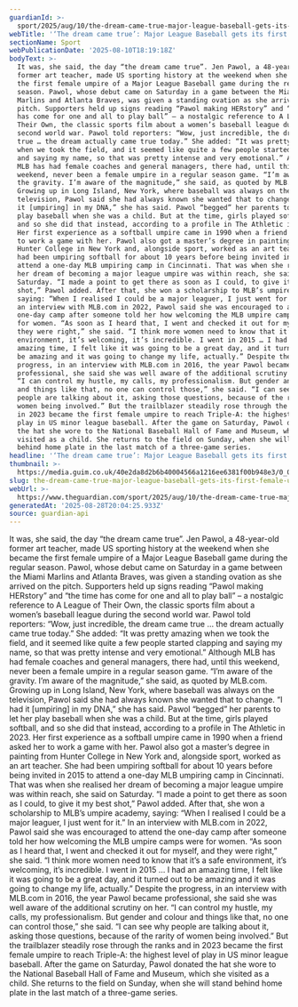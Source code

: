 ```yaml
---
guardianId: >-
  sport/2025/aug/10/the-dream-came-true-major-league-baseball-gets-its-first-female-umpire
webTitle: '‘The dream came true’: Major League Baseball gets its first female umpire'
sectionName: Sport
webPublicationDate: '2025-08-10T18:19:18Z'
bodyText: >-
  It was, she said, the day “the dream came true”. Jen Pawol, a 48-year-old
  former art teacher, made US sporting history at the weekend when she became
  the first female umpire of a Major League Baseball game during the regular
  season. Pawol, whose debut came on Saturday in a game between the Miami
  Marlins and Atlanta Braves, was given a standing ovation as she arrived on the
  pitch. Supporters held up signs reading “Pawol making HERstory” and “the time
  has come for one and all to play ball” – a nostalgic reference to A League of
  Their Own, the classic sports film about a women’s baseball league during the
  second world war. Pawol told reporters: “Wow, just incredible, the dream came
  true … the dream actually came true today.” She added: “It was pretty amazing
  when we took the field, and it seemed like quite a few people started clapping
  and saying my name, so that was pretty intense and very emotional.” Although
  MLB has had female coaches and general managers, there had, until this
  weekend, never been a female umpire in a regular season game. “I’m aware of
  the gravity. I’m aware of the magnitude,” she said, as quoted by MLB.com.
  Growing up in Long Island, New York, where baseball was always on the
  television, Pawol said she had always known she wanted that to change. “I had
  it [umpiring] in my DNA,” she has said. Pawol “begged” her parents to let her
  play baseball when she was a child. But at the time, girls played softball,
  and so she did that instead, according to a profile in The Athletic in 2023.
  Her first experience as a softball umpire came in 1990 when a friend asked her
  to work a game with her. Pawol also got a master’s degree in painting from
  Hunter College in New York and, alongside sport, worked as an art teacher. She
  had been umpiring softball for about 10 years before being invited in 2015 to
  attend a one-day MLB umpiring camp in Cincinnati. That was when she realised
  her dream of becoming a major league umpire was within reach, she said on
  Saturday. “I made a point to get there as soon as I could, to give it my best
  shot,” Pawol added. After that, she won a scholarship to MLB’s umpire academy,
  saying: “When I realised I could be a major leaguer, I just went for it.” In
  an interview with MLB.com in 2022, Pawol said she was encouraged to attend the
  one-day camp after someone told her how welcoming the MLB umpire camps were
  for women. “As soon as I heard that, I went and checked it out for myself, and
  they were right,” she said. “I think more women need to know that it’s a safe
  environment, it’s welcoming, it’s incredible. I went in 2015 … I had an
  amazing time, I felt like it was going to be a great day, and it turned out to
  be amazing and it was going to change my life, actually.” Despite the
  progress, in an interview with MLB.com in 2016, the year Pawol became
  professional, she said she was well aware of the additional scrutiny on her.
  “I can control my hustle, my calls, my professionalism. But gender and colour
  and things like that, no one can control those,” she said. “I can see why
  people are talking about it, asking those questions, because of the rarity of
  women being involved.” But the trailblazer steadily rose through the ranks and
  in 2023 became the first female umpire to reach Triple-A: the highest level of
  play in US minor league baseball. After the game on Saturday, Pawol donated
  the hat she wore to the National Baseball Hall of Fame and Museum, which she
  visited as a child. She returns to the field on Sunday, when she will stand
  behind home plate in the last match of a three-game series.
headline: '‘The dream came true’: Major League Baseball gets its first female umpire'
thumbnail: >-
  https://media.guim.co.uk/40e2da8d2b6b40004566a1216ee6381f00b948e3/0_0_2660_2128/500.jpg
slug: the-dream-came-true-major-league-baseball-gets-its-first-female-umpire
webUrl: >-
  https://www.theguardian.com/sport/2025/aug/10/the-dream-came-true-major-league-baseball-gets-its-first-female-umpire
generatedAt: '2025-08-28T20:04:25.933Z'
source: guardian-api
---
```

It was, she said, the day “the dream came true”. Jen Pawol, a 48-year-old former art teacher, made US sporting history at the weekend when she became the first female umpire of a Major League Baseball game during the regular season. Pawol, whose debut came on Saturday in a game between the Miami Marlins and Atlanta Braves, was given a standing ovation as she arrived on the pitch. Supporters held up signs reading “Pawol making HERstory” and “the time has come for one and all to play ball” – a nostalgic reference to A League of Their Own, the classic sports film about a women’s baseball league during the second world war. Pawol told reporters: “Wow, just incredible, the dream came true … the dream actually came true today.” She added: “It was pretty amazing when we took the field, and it seemed like quite a few people started clapping and saying my name, so that was pretty intense and very emotional.” Although MLB has had female coaches and general managers, there had, until this weekend, never been a female umpire in a regular season game. “I’m aware of the gravity. I’m aware of the magnitude,” she said, as quoted by MLB.com. Growing up in Long Island, New York, where baseball was always on the television, Pawol said she had always known she wanted that to change. “I had it [umpiring] in my DNA,” she has said. Pawol “begged” her parents to let her play baseball when she was a child. But at the time, girls played softball, and so she did that instead, according to a profile in The Athletic in 2023. Her first experience as a softball umpire came in 1990 when a friend asked her to work a game with her. Pawol also got a master’s degree in painting from Hunter College in New York and, alongside sport, worked as an art teacher. She had been umpiring softball for about 10 years before being invited in 2015 to attend a one-day MLB umpiring camp in Cincinnati. That was when she realised her dream of becoming a major league umpire was within reach, she said on Saturday. “I made a point to get there as soon as I could, to give it my best shot,” Pawol added. After that, she won a scholarship to MLB’s umpire academy, saying: “When I realised I could be a major leaguer, I just went for it.” In an interview with MLB.com in 2022, Pawol said she was encouraged to attend the one-day camp after someone told her how welcoming the MLB umpire camps were for women. “As soon as I heard that, I went and checked it out for myself, and they were right,” she said. “I think more women need to know that it’s a safe environment, it’s welcoming, it’s incredible. I went in 2015 … I had an amazing time, I felt like it was going to be a great day, and it turned out to be amazing and it was going to change my life, actually.” Despite the progress, in an interview with MLB.com in 2016, the year Pawol became professional, she said she was well aware of the additional scrutiny on her. “I can control my hustle, my calls, my professionalism. But gender and colour and things like that, no one can control those,” she said. “I can see why people are talking about it, asking those questions, because of the rarity of women being involved.” But the trailblazer steadily rose through the ranks and in 2023 became the first female umpire to reach Triple-A: the highest level of play in US minor league baseball. After the game on Saturday, Pawol donated the hat she wore to the National Baseball Hall of Fame and Museum, which she visited as a child. She returns to the field on Sunday, when she will stand behind home plate in the last match of a three-game series.
